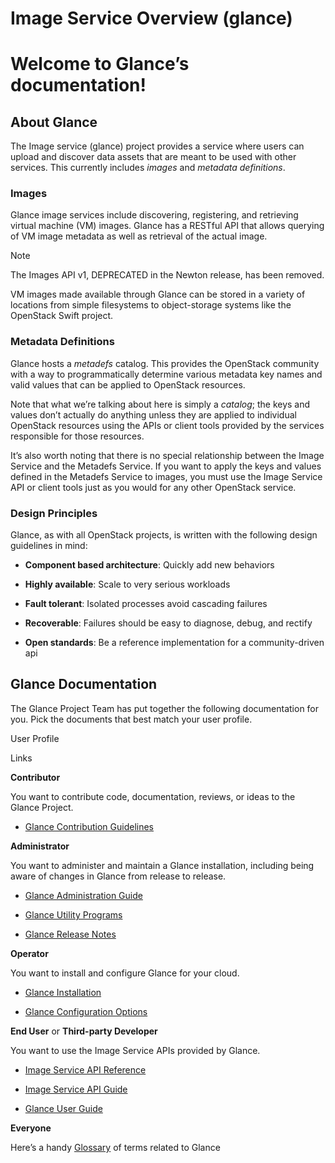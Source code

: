# Image Service Overview (glance)

# Welcome to Glance’s documentation!

## About Glance

The Image service (glance) project provides a service where users can upload and discover data assets that are meant to be used with other services. This currently includes *images* and *metadata definitions*.

### Images

Glance image services include discovering, registering, and retrieving virtual machine (VM) images. Glance has a RESTful API that allows querying of VM image metadata as well as retrieval of the actual image.

Note

The Images API v1, DEPRECATED in the Newton release, has been removed.

VM images made available through Glance can be stored in a variety of locations from simple filesystems to object-storage systems like the OpenStack Swift project.

### Metadata Definitions

Glance hosts a *metadefs* catalog. This provides the OpenStack community with a way to programmatically determine various metadata key names and valid values that can be applied to OpenStack resources.

Note that what we’re talking about here is simply a *catalog*; the keys and values don’t actually do anything unless they are applied to individual OpenStack resources using the APIs or client tools provided by the services responsible for those resources.

It’s also worth noting that there is no special relationship between the Image Service and the Metadefs Service. If you want to apply the keys and values defined in the Metadefs Service to images, you must use the Image Service API or client tools just as you would for any other OpenStack service.

### Design Principles

Glance, as with all OpenStack projects, is written with the following design guidelines in mind:

* **Component based architecture**: Quickly add new behaviors

* **Highly available**: Scale to very serious workloads

* **Fault tolerant**: Isolated processes avoid cascading failures

* **Recoverable**: Failures should be easy to diagnose, debug, and rectify

* **Open standards**: Be a reference implementation for a community-driven api

## Glance Documentation

The Glance Project Team has put together the following documentation for you. Pick the documents that best match your user profile.

User Profile

Links

**Contributor**

You want to contribute code, documentation, reviews, or ideas to the Glance Project.

* [Glance Contribution Guidelines](https://docs.openstack.org/glance/zed/contributor/index.html)

**Administrator**

You want to administer and maintain a Glance installation, including being aware of changes in Glance from release to release.

* [Glance Administration Guide](https://docs.openstack.org/glance/zed/admin/index.html)

* [Glance Utility Programs](https://docs.openstack.org/glance/zed/cli/index.html)

* [Glance Release Notes](https://docs.openstack.org/releasenotes/glance/index.html)

**Operator**

You want to install and configure Glance for your cloud.

* [Glance Installation](https://docs.openstack.org/glance/zed/install/index.html)

* [Glance Configuration Options](https://docs.openstack.org/glance/zed/configuration/index.html)

**End User** or **Third-party Developer**

You want to use the Image Service APIs provided by Glance.

* [Image Service API Reference](https://docs.openstack.org/api-ref/image/)

* [Image Service API Guide](https://specs.openstack.org/openstack/glance-specs/specs/api/v2/image-api-v2.html)

* [Glance User Guide](https://docs.openstack.org/glance/zed/user/index.html)

**Everyone**

Here’s a handy [Glossary](https://docs.openstack.org/glance/zed/glossary.html) of terms related to Glance